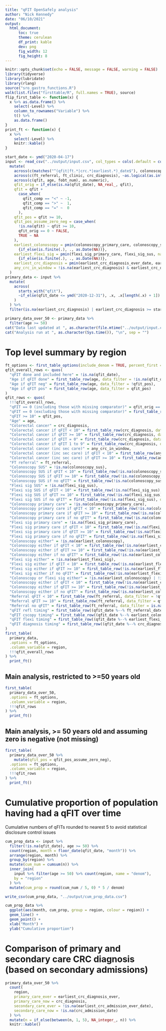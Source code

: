 ```yaml
---
title: "qFIT OpenSafely analysis"
author: "Nick Kennedy"
date: "06/10/2021"
output:
  html_document:
      toc: true
      theme: cerulean
      df_print: kable
      dev: png
      fig_width: 12
      fig_height: 8
---
```


```r
knitr::opts_chunk$set(echo = FALSE, message = FALSE, warning = FALSE)
library(tidyverse)
library(lubridate)
library(rlang)
source("sro_gastro_functions.R")
walk(list.files("firsttable/R", full.names = TRUE), source)
flip_first_table <- function(x) {
  x %>% as.data.frame() %>%
    select(-Level) %>%
    column_to_rownames("Variable") %>%
    t() %>%
    as.data.frame()
}
print_ft <- function(x) {
  x %>% 
    select(-Level) %>% 
    knitr::kable()
}
```

```r
start_date <- ymd("2020-04-17")
input <- read_csv("../output/input.csv", col_types = cols(.default = col_character())) %>% 
  mutate(
    across(c(matches("^(qfit|ft.*|crc.*|earliest.*)_date$"), colonoscopy_sus, flexi_sig_sus, colonoscopy_primary_care, flexi_sig_primary_care), lubridate::ymd),
    across(c(ft_referral, ft_clinic, crc_diagnosis), ~as.logical(as.integer(.x))),
    across(c(qfit, age, fobt_num), as.numeric),
    qfit_orig = if_else(is.na(qfit_date), NA_real_, qfit),
    qfit = qfit +
      case_when(
        qfit_comp == "<" ~ -1,
        qfit_comp == ">" ~  1,
        qfit_comp == "=" ~  0
      ),
    qfit_pos = qfit >= 10,
    qfit_pos_assume_zero_neg = case_when(
      !is.na(qfit) ~ qfit >= 10,
      qfit_orig == 0 ~ FALSE,
      TRUE ~ NA
    ),
    earliest_colonoscopy = pmin(colonoscopy_primary_care, colonoscopy_sus, na.rm = TRUE) %>% 
      {if_else(is.finite(.), ., as.Date(NA))},
    earliest_flexi_sig = pmin(flexi_sig_primary_care, flexi_sig_sus, na.rm = TRUE) %>% 
      {if_else(is.finite(.), ., as.Date(NA))},
    earliest_crc_diagnosis = pmin(earliest_crc_diagnosis_ever_date, earliest_crc_admission_ever_date, na.rm = TRUE),
    any_crc_in_window = !is.na(earliest_crc_diagnosis) & earliest_crc_diagnosis >= start_date
  )
primary_data <- input %>%
  mutate(
    across(
      starts_with("qfit"),
      ~if_else(qfit_date <= ymd("2020-12-31"), .x, .x[length(.x) + 1]) # Replace any qFIT data beyond end of 2020 with missing values
    )
  ) %>% 
  filter(is.na(earliest_crc_diagnosis) | earliest_crc_diagnosis >= start_date)

primary_data_over_50 <- primary_data %>% 
  filter(age >= 50)
cat("Data last updated at ", as.character(file.mtime("../output/input.csv")), "\n", sep = "")
cat("Analysis run at ", as.character(Sys.time()), "\n", sep = "")
```

# Top level summary by region

```r
ft_options <- first_table_options(include_denom = TRUE, percent_first = TRUE, include_p = FALSE, suppress_if_le = 5)
qfit_overall_rows <- quos(
  "qFIT done and included here" = !is.na(qfit_date),
  "Age if qFIT done" = first_table_row(age, data_filter = !is.na(qfit_date)),
  "Age if qFIT neg" = first_table_row(age, data_filter = !qfit_pos),
  "Age if qFIT pos" = first_table_row(age, data_filter = qfit_pos)
)
qfit_rows <- quos(
  !!!qfit_overall_rows,
  "qFIT == 0 (including those with missing comparator)" = qfit_orig == 0,
  "qFIT == 0 (excluding those with missing comparator)" = first_table_row(qfit_orig == 0, data_filter = !is.na(qfit_comp)),
  "qFIT >= 10" = qfit_pos,
  "Age" = age,
  "Colorectal cancer" = crc_diagnosis,
  "Colorectal cancer if qFIT < 10" = first_table_row(crc_diagnosis, data_filter = !qfit_pos),
  "Colorectal cancer if qFIT >= 10" = first_table_row(crc_diagnosis, data_filter = qfit_pos),
  "Colorectal cancer if qFIT = 0" = first_table_row(crc_diagnosis, data_filter = qfit == 0),
  "Colorectal cancer if qFIT 1 to 9" = first_table_row(crc_diagnosis, data_filter = qfit > 0 & qfit < 10),
  "Colorectal cancer (inc sec care)" = any_crc_in_window,
  "Colorectal cancer (inc sec care) if qFIT < 10" = first_table_row(any_crc_in_window, data_filter = !qfit_pos),
  "Colorectal cancer (inc sec care) if qFIT >= 10" = first_table_row(any_crc_in_window, data_filter = qfit_pos),
  "FT referral" = ft_referral,
  "Colonoscopy SUS" = !is.na(colonoscopy_sus),
  "Colonoscopy SUS if qFIT < 10" = first_table_row(!is.na(colonoscopy_sus), data_filter = !qfit_pos),
  "Colonoscopy SUS if qFIT >= 10" = first_table_row(!is.na(colonoscopy_sus), data_filter = qfit_pos),
  "Colonoscopy SUS if no qFIT" = first_table_row(!is.na(colonoscopy_sus), data_filter = is.na(qfit_pos)),
  "Flexi sig SUS" = !is.na(flexi_sig_sus),
  "Flexi sig SUS if qFIT < 10" = first_table_row(!is.na(flexi_sig_sus), data_filter = !qfit_pos),
  "Flexi sig SUS if qFIT >= 10" = first_table_row(!is.na(flexi_sig_sus), data_filter = qfit_pos),
  "Flexi sig SUS if no qFIT" = first_table_row(!is.na(flexi_sig_sus), data_filter = is.na(qfit_pos)),
  "Colonoscopy primary care" = !is.na(colonoscopy_primary_care),
  "Colonoscopy primary care if qFIT < 10" = first_table_row(!is.na(colonoscopy_primary_care), data_filter = !qfit_pos),
  "Colonoscopy primary care if qFIT >= 10" = first_table_row(!is.na(colonoscopy_primary_care), data_filter = qfit_pos),
  "Colonoscopy primary care if no qFIT" = first_table_row(!is.na(colonoscopy_primary_care), data_filter = is.na(qfit_pos)),
  "Flexi sig primary care" = !is.na(flexi_sig_primary_care),
  "Flexi sig primary care if qFIT < 10" = first_table_row(!is.na(flexi_sig_primary_care), data_filter = !qfit_pos),
  "Flexi sig primary care if qFIT >= 10" = first_table_row(!is.na(flexi_sig_primary_care), data_filter = qfit_pos),
  "Flexi sig primary care if no qFIT" = first_table_row(!is.na(flexi_sig_primary_care), data_filter = is.na(qfit_pos)),
  "Colonoscopy either" = !is.na(earliest_colonoscopy),
  "Colonoscopy either if qFIT < 10" = first_table_row(!is.na(earliest_colonoscopy), data_filter = !qfit_pos),
  "Colonoscopy either if qFIT >= 10" = first_table_row(!is.na(earliest_colonoscopy), data_filter = qfit_pos),
  "Colonoscopy either if no qFIT" = first_table_row(!is.na(earliest_colonoscopy), data_filter = is.na(qfit_pos)),
  "Flexi sig either" = !is.na(earliest_flexi_sig),
  "Flexi sig either if qFIT < 10" = first_table_row(!is.na(earliest_flexi_sig), data_filter = !qfit_pos),
  "Flexi sig either if qFIT >= 10" = first_table_row(!is.na(earliest_flexi_sig), data_filter = qfit_pos),
  "Flexi sig either if no qFIT" = first_table_row(!is.na(earliest_flexi_sig), data_filter = is.na(qfit_pos)),
  "Colonoscopy or flexi sig either" = !is.na(earliest_colonoscopy) | !is.na(earliest_flexi_sig),
  "Colonoscopy either if qFIT < 10" = first_table_row(!is.na(earliest_colonoscopy) | !is.na(earliest_flexi_sig), data_filter = !qfit_pos),
  "Colonoscopy either if qFIT >= 10" = first_table_row(!is.na(earliest_colonoscopy) | !is.na(earliest_flexi_sig), data_filter = qfit_pos),
  "Colonoscopy either if no qFIT" = first_table_row(!is.na(earliest_colonoscopy) | !is.na(earliest_flexi_sig), data_filter = is.na(qfit_pos)),
  "Referral qFIT < 10" = first_table_row(ft_referral, data_filter = !qfit_pos),
  "Referral qFIT >= 10" = first_table_row(ft_referral, data_filter = qfit_pos),
  "Referral no qFIT" = first_table_row(ft_referral, data_filter = is.na(qfit_pos)),
  "qFIT refl timing" = first_table_row((qfit_date %--% ft_referral_date) / ddays(1), data_filter = !is.na(qfit)),
  "qFIT cscopy timing" = first_table_row((qfit_date %--% earliest_colonoscopy) / ddays(1), data_filter = !is.na(qfit)),
  "qFIT flexi timing" = first_table_row((qfit_date %--% earliest_flexi_sig) / ddays(1), data_filter = !is.na(qfit)),
  "qFIT diagnosis timing" = first_table_row((qfit_date %--% crc_diagnosis_date) / ddays(1), data_filter = !is.na(qfit))
)
first_table(
  primary_data,
  .options = ft_options,
  .column_variable = region,
  !!!qfit_overall_rows
) %>% 
  print_ft()
```

## Main analysis, restricted to >=50 years old

```r
first_table(
  primary_data_over_50,
  .options = ft_options,
  .column_variable = region,
  !!!qfit_rows
) %>% 
  print_ft()
```

## Main analysis, >= 50 years old and assuming zero is negative (not missing)

```r
first_table(
  primary_data_over_50 %>% 
    mutate(qfit_pos = qfit_pos_assume_zero_neg),
  .options = ft_options,
  .column_variable = region,
  !!!qfit_rows
) %>% 
  print_ft()
```

# Cumulative proportion of population having had a qFIT over time

Cumulative numbers of qFITs rounded to nearest 5 to avoid statistical disclosure control issues

```r
cum_prop_data <- input %>%
  filter(!is.na(qfit_date), age >= 50) %>% 
  count(region, month = floor_date(qfit_date, "month")) %>%
  arrange(region, month) %>%
  group_by(region) %>%
  mutate(cum_num = cumsum(n)) %>%
  inner_join(
    input %>% filter(age >= 50) %>% count(region, name = "denom"),
    by = "region"
  ) %>%
  mutate(cum_prop = round(cum_num / 5, 0) * 5 / denom)

write_csv(cum_prop_data, "../output/cum_prop_data.csv")

cum_prop_data %>% 
  ggplot(aes(month, cum_prop, group = region, colour = region)) +
  geom_line() +
  geom_point() +
  xlab("Month") +
  ylab("Cumulative proportion")
```

# Comparison of primary and secondary care CRC diagnosis (based on secondary admissions)

```r
primary_data_over_50 %>%
  count(
    region,
    primary_care_ever = earliest_crc_diagnosis_ever,
    primary_care_now = crc_diagnosis,
    secondary_care_ever = !is.na(earliest_crc_admission_ever_date),
    secondary_care_now = !is.na(crc_admission_date)
  ) %>%
  mutate(n = if_else(between(n, 1, 5), NA_integer_, n)) %>% 
  knitr::kable()
```